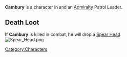 

{{Infobox
| name     = Cambury
| image    = Cambury.jpg
| race     = Human
| location = Havaria - Murder Bay
| source   = 
| reward   = 
| related  = Admiralty - Patrol Leader
| ID       =
}}{{quote|Cambury has a reputation for eloquence and poise in difficult situations. It'd be fun to see if it holds up.|Cambury's Compendium Description}}'''Cambury''' is a character in {{Gamename}} and an [[Admiralty]] Patrol Leader.

== Death Loot ==
If '''Cambury''' is killed in combat, he will drop a [[Spear Head]].
[[File:Spear Head.png|none|thumb]]
<br />
[[Category:Characters]]